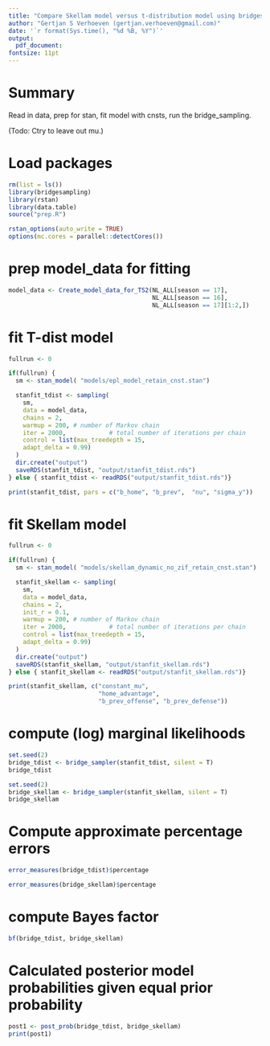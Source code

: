 ```yaml
---
title: "Compare Skellam model versus t-distribution model using bridgesampling"
author: "Gertjan S Verhoeven (gertjan.verhoeven@gmail.com)"
date: '`r format(Sys.time(), "%d %B, %Y")`'
output:
  pdf_document:
fontsize: 11pt
---
```


# Summary

Read in data, prep for stan, fit model with cnsts, run the bridge_sampling.

(Todo: Ctry to leave out mu.)

# Load packages

```r
rm(list = ls())
library(bridgesampling)
library(rstan)
library(data.table)
source("prep.R")

rstan_options(auto_write = TRUE)
options(mc.cores = parallel::detectCores())
```

# prep model_data for fitting


```r
model_data <- Create_model_data_for_TS2(NL_ALL[season == 17], 
                                        NL_ALL[season == 16], 
                                        NL_ALL[season == 17][1:2,])
```


# fit T-dist model

```r
fullrun <- 0

if(fullrun) {
  sm <- stan_model( "models/epl_model_retain_cnst.stan")

  stanfit_tdist <- sampling(
    sm,  
    data = model_data,   
    chains = 2,
    warmup = 200, # number of Markov chain
    iter = 2000,            # total number of iterations per chain
    control = list(max_treedepth = 15,
    adapt_delta = 0.99)
  )
  dir.create("output")
  saveRDS(stanfit_tdist, "output/stanfit_tdist.rds")
} else { stanfit_tdist <- readRDS("output/stanfit_tdist.rds")}
```

```r
print(stanfit_tdist, pars = c("b_home", "b_prev",  "nu", "sigma_y"))
```

# fit Skellam model

```r
fullrun <- 0

if(fullrun) {
  sm <- stan_model( "models/skellam_dynamic_no_zif_retain_cnst.stan")

  stanfit_skellam <- sampling(
    sm,  
    data = model_data,   
    chains = 2,
    init_r = 0.1,
    warmup = 200, # number of Markov chain
    iter = 2000,            # total number of iterations per chain
    control = list(max_treedepth = 15,
    adapt_delta = 0.99)
  )
  dir.create("output")
  saveRDS(stanfit_skellam, "output/stanfit_skellam.rds")
} else { stanfit_skellam <- readRDS("output/stanfit_skellam.rds")}
```

```r
print(stanfit_skellam, c("constant_mu", 
                         "home_advantage", 
                         "b_prev_offense", "b_prev_defense"))
```

# compute (log) marginal likelihoods

```r
set.seed(2)
bridge_tdist <- bridge_sampler(stanfit_tdist, silent = T)
bridge_tdist
```

```r
set.seed(2)
bridge_skellam <- bridge_sampler(stanfit_skellam, silent = T)
bridge_skellam
```

# Compute approximate percentage errors

```r
error_measures(bridge_tdist)$percentage

error_measures(bridge_skellam)$percentage
```

# compute Bayes factor

```r
bf(bridge_tdist, bridge_skellam)
```


# Calculated posterior model probabilities given equal prior probability

```r
post1 <- post_prob(bridge_tdist, bridge_skellam)
print(post1)
```

